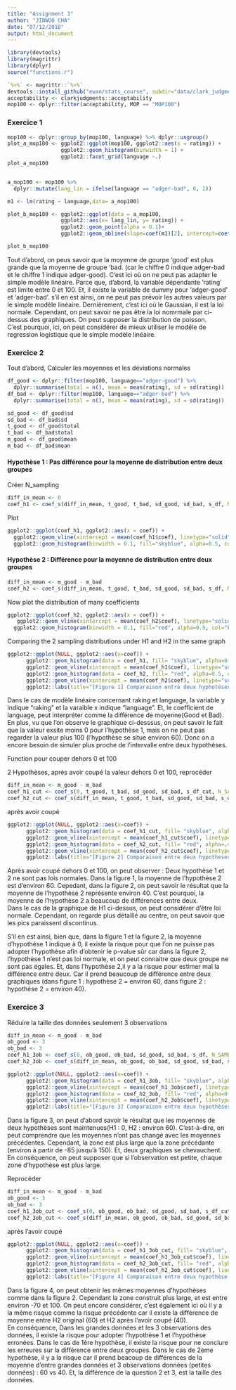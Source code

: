 ---
title: "Assignment 3"
author: "JINWOO CHA"
date: "07/12/2018"
output: html_document
---

```{r include=FALSE}
library(devtools)
library(magrittr)
library(dplyr)
source("functions.r")
```

```{r, include=FALSE}
`%>%` <- magrittr::`%>%`
devtools::install_github("ewan/stats_course", subdir="data/clark_judgments")
acceptability <- clarkjudgments::acceptability
mop100 <- dplyr::filter(acceptability, MOP == "MOP100")
```


### Exercice 1
```{r}
mop100 <- dplyr::group_by(mop100, language) %>% dplyr::ungroup()
plot_a_mop100 <- ggplot2::ggplot(mop100, ggplot2::aes(x = rating)) + 
                 ggplot2::geom_histogram(binwidth = 1) + 
                 ggplot2::facet_grid(language ~.)
plot_a_mop100


a_mop100 <- mop100 %>%
  dplyr::mutate(lang_lin = ifelse(language == "adger-bad", 0, 1))

m1 <- lm(rating ~ language,data= a_mop100)

plot_b_mop100 <- ggplot2::ggplot(data = a_mop100,
                 ggplot2::aes(x= lang_lin, y= rating)) +
                 ggplot2::geom_point(alpha = 0.1)+
                 ggplot2::geom_abline(slope=coef(m1)[2], intercept=coef(m1)[1], colour="red")

plot_b_mop100
```

Tout d'abord, on peus savoir que la moyenne de gourpe 'good' est plus grande que la moyenne de groupe 'bad. (car le chiffre 0 indique adger-bad et le chiffre 1 indique adger-good). C'est ici où on ne peut pas adapter le simple modèle linéaire. Parce que, d'abord, la variable dépendante 'rating' est limite entre 0 et 100. Et, il existe la variable de dummy pour 'adger-good' et 'adger-bad'. s'il en est ainsi, on ne peut pas prévoir les autres valeurs par le simple modèle linéaire. Dernièrement, c'est ici où le Gaussian, il est la loi normale. Cependant, on peut savoir ne pas être la loi nomrmale par ci-dessus des graphiques. On peut supposer la distribution de poisson.  
C'est pourquoi, ici, on peut considérer de mieux utiliser le modéle de regression logistique que le simple modèle linéaire.  

### Exercice 2  

Tout d'abord, Calculer les moyennes et les déviations normales
```{r}
df_good <- dplyr::filter(mop100, language=="adger-good") %>% 
  dplyr::summarise(total = n(), mean = mean(rating), sd = sd(rating))
df_bad <- dplyr::filter(mop100, language=="adger-bad") %>% 
  dplyr::summarise(total = n(), mean = mean(rating), sd = sd(rating))

sd_good <- df_good$sd
sd_bad <- df_bad$sd
t_good <- df_good$total
t_bad <- df_bad$total
m_good <- df_good$mean
m_bad <- df_bad$mean
```

#### Hypothèse 1 : Pas différence pour la moyenne de distribution entre deux groupes
Créer N_sampling
```{r}
diff_in_mean <- 0
coef_h1 <- coef_s(diff_in_mean, t_good, t_bad, sd_good, sd_bad, s_df, N_SAMPLES = 9999)
```

Plot
```{r}
ggplot2::ggplot(coef_h1, ggplot2::aes(x = coef)) + 
  ggplot2::geom_vline(xintercept = mean(coef_h1$coef), linetype="solid", size=1) +
  ggplot2::geom_histogram(binwidth = 0.1, fill="skyblue", alpha=0.5, col="black")
```
  
#### Hypothèse 2 : Différence pour la moyenne de distribution entre deux groupes
```{r, cache=TRUE}
diff_in_mean <- m_good - m_bad
coef_h2 <- coef_s(diff_in_mean, t_good, t_bad, sd_good, sd_bad, s_df, N_SAMPLES = 9999)
```

Now plot the distribution of many coefficients
```{r}
ggplot2::ggplot(coef_h2, ggplot2::aes(x = coef)) + 
   ggplot2::geom_vline(xintercept = mean(coef_h2$coef), linetype="solid", size=1) +
  ggplot2::geom_histogram(binwidth = 0.1, fill="red", alpha=0.5, col="black")
```

Comparing the 2 sampling distributions under H1 and H2 in the same graph
```{r}
ggplot2::ggplot(NULL, ggplot2::aes(x=coef)) + 
      ggplot2::geom_histogram(data = coef_h1, fill= "skyblue", alpha=0.5, col="black", binwidth = 0.4) +
      ggplot2::geom_vline(xintercept = mean(coef_h1$coef), linetype="solid", size=0.5) +
      ggplot2::geom_histogram(data = coef_h2, fill= "red", alpha=0.5, col="black", binwidth = 0.4)+
      ggplot2::geom_vline(xintercept = mean(coef_h2$coef), linetype="solid", size=0.5)+
      ggplot2::labs(title="[Figure 1] Comparaison entre deux hyphotèses", subtitle = "H1 (skyblue) vs H2 (red)")
```
  
  
Dans le cas de modèle linéaire concernant raking et language, la variable y indique "raking" et la varaible x indique "language". Et, le coefficient de language, peut interpréter comme la différence de moyenne(Good et Bad). En plus, vu que l'on observe le graphique ci-desssus, on peut savoir le fait que la valeur exsite moins 0 pour l'hypothèse 1, mais on ne peut pas regarder la valeur plus 100 (l'hypothèse se situe environ 60). Donc on a encore besoin de simuler plus proche de l'intervalle entre deux hypothèses.

Function pour couper dehors 0 et 100

2 Hypothèses, après avoir coupé la valeur dehors 0 et 100, reprocéder
```{r}
diff_in_mean <- m_good - m_bad
coef_h1_cut <- coef_s(0, t_good, t_bad, sd_good, sd_bad, s_df_cut, N_SAMPLES = 9999)
coef_h2_cut <- coef_s(diff_in_mean, t_good, t_bad, sd_good, sd_bad, s_df_cut, N_SAMPLES = 9999)
```

après avoir coupé
```{r}
ggplot2::ggplot(NULL, ggplot2::aes(x=coef)) + 
      ggplot2::geom_histogram(data = coef_h1_cut, fill= "skyblue", alpha=.4, col="black", binwidth = 0.4) +
      ggplot2::geom_vline(xintercept = mean(coef_h1_cut$coef), linetype="solid", size=0.5) +
      ggplot2::geom_histogram(data = coef_h2_cut, fill= "red", alpha=.4, col="black", binwidth = 0.4)+
      ggplot2::geom_vline(xintercept = mean(coef_h2_cut$coef), linetype="solid", size=0.5)+
      ggplot2::labs(title="[Figure 2] Comparaison entre deux hypotheses", subtitle = "H1 (skyblue) vs H2 (red)")
```

Après avoir coupé dehors 0 et 100, on peut observer : Deux hypothèse 1 et 2 ne sont pas lois normales. Dans la figure 1, la moyenne de l'hypothèse 2 est d'environ 60. Cepedant, dans la figure 2, on peut savoir le résultat que la moyenne de l'hypothèse 2 représente environ 40. C'est pourquoi, la moyenne de l'hypothèse 2 a beaucoup de différences entre deux.  
Dans le cas de la graphique de H1 ci-dessus, on peut considérer d'être loi normale. Cependant, on regarde plus détaillé au centre, on peut savoir que les pics paraissent discontinus.
  
S'il en est ainsi, bien que, dans la figure 1  et la figure 2, la moyenne d'hypothèse 1 indique à 0, il existe la risque pour que l'on ne puisse pas adopter l'hypothèse afin d'obtenir le p-value sûr car dans la figure 2, l'hypothèse 1 n'est pas loi normale, et on peut connaitre que deux groupe ne sont pas égales. Et, dans l'hypothèse 2,il y a la risque pour estimer mal la différence entre deux. Car il prend beaucoup de différence entre deux graphiques (dans figure 1 : hypothèse 2 = environ 60, dans figure 2 : hypothèse 2 = environ 40).


### Exercice 3
Réduire la taille des données seulement 3 observations
```{r}
diff_in_mean <- m_good - m_bad
ob_good <- 3
ob_bad <- 3
coef_h1_3ob <- coef_s(0, ob_good, ob_bad, sd_good, sd_bad, s_df, N_SAMPLES = 9999)
coef_h2_3ob <- coef_s(diff_in_mean, ob_good, ob_bad, sd_good, sd_bad, s_df, N_SAMPLES = 9999)
```

```{r}
ggplot2::ggplot(NULL, ggplot2::aes(x=coef)) + 
      ggplot2::geom_histogram(data = coef_h1_3ob, fill= "skyblue", alpha=0.5, col="black", binwidth = 1) +
      ggplot2::geom_vline(xintercept = mean(coef_h1_3ob$coef), linetype="solid", size=1) +
      ggplot2::geom_histogram(data = coef_h2_3ob, fill= "red", alpha=0.5, col="black", binwidth = 1)+
      ggplot2::geom_vline(xintercept = mean(coef_h2_3ob$coef), linetype="solid", size=1)+
      ggplot2::labs(title="[Figure 3] Comparaison entre deux hypothèses pour 3 observations", subtitle = "H1 (skyblue) vs H2 (red)") 
```
  
  
Dans la figure 3, on peut d'abord savoir le résultat que les moyennes de deux hypothèses sont maintenues(H1 : 0, H2 : environ 60). C'est-à-dire, on peut comprendre que les moyennes n'ont pas changé avec les moyennes précédentes. Cependant, la zone est plus large que la zone précédante (environ à partir de -85 jusqu'à 150). Et, deux graphiques se chevauchent. En conséquence, on peut supposer que si l'observation est petite, chaque zone d'hypothèse est plus large.


Reprocéder 
```{r, cache=TRUE}
diff_in_mean <- m_good - m_bad
ob_good <- 3
ob_bad <- 3
coef_h1_3ob_cut <- coef_s(0, ob_good, ob_bad, sd_good, sd_bad, s_df_cut, N_SAMPLES = 9999)
coef_h2_3ob_cut <- coef_s(diff_in_mean, ob_good, ob_bad, sd_good, sd_bad, s_df_cut, N_SAMPLES = 9999)
```

après l'avoir coupé
```{r}
ggplot2::ggplot(NULL, ggplot2::aes(x=coef)) + 
      ggplot2::geom_histogram(data = coef_h1_3ob_cut, fill= "skyblue", alpha=0.5, col="black", binwidth = 1) +
      ggplot2::geom_vline(xintercept = mean(coef_h1_3ob_cut$coef), linetype="solid", size=1) +
      ggplot2::geom_histogram(data = coef_h2_3ob_cut, fill= "red", alpha=0.5, col="black", binwidth = 1)+
      ggplot2::geom_vline(xintercept = mean(coef_h2_3ob_cut$coef), linetype="solid", size=1)+
      ggplot2::labs(title="[Figure 4] Comparaison entre deux hypothèse pour 3 observations coupées", subtitle = "H1 (skyblue) vs H2 (red)") 
```
  
Dans la figure 4, on peut obtenir les mêmes moyennes d'hypothèses comme dans la figure 2. Cependant la zone construit plus large, et est entre environ -70 et 100. On peut encore considérer, c'est également ici où il y a la même risque comme la risque précédente car il existe la différence de moyenne entre H2 original (60) et H2 après l'avoir coupé (40).  
En conséquence, Dans les grandes données et les 3 observations des données, il existe la risque pour adopter l'hypothèse 1 et l'hypothèse erronées. Dans le cas de 1ère hypothèse, il existe la risque pour ne conclure les erreures sur la différence entre deux groupes. Dans le cas de 2ème hypothèse, il y a la risque car il prend beacoup de différences de la moyenne d'entre grandes données et 3 observations données (petites données) : 60 vs 40.
Et, la différence de la question 2 et 3, est la taille des données.